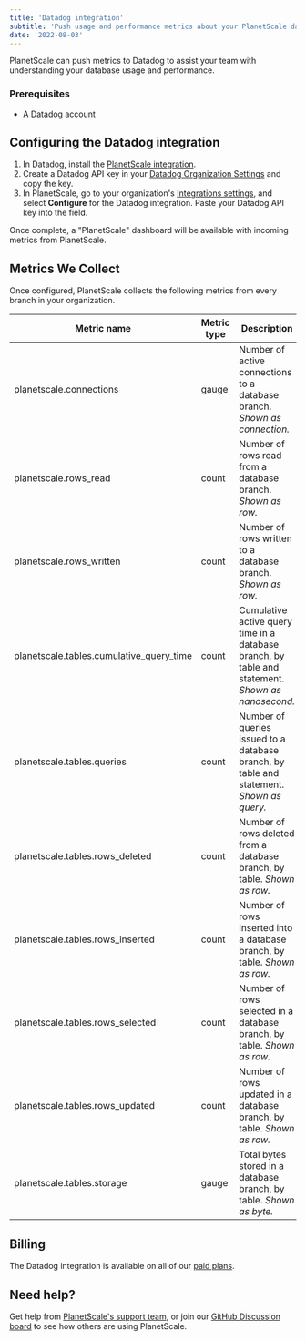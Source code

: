 ```yaml
---
title: 'Datadog integration'
subtitle: 'Push usage and performance metrics about your PlanetScale databases to Datadog.'
date: '2022-08-03'
---
```



PlanetScale can push metrics to Datadog to assist your team with understanding your database usage and performance.

### Prerequisites

- A [Datadog](https://www.datadoghq.com/) account

## Configuring the Datadog integration

1. In Datadog, install the [PlanetScale integration](https://app.datadoghq.com/account/settings#integrations/planetscale).
2. Create a Datadog API key in your [Datadog Organization Settings](https://app.datadoghq.com/organization-settings/api-keys) and copy the key.
3. In PlanetScale, go to your organization's [Integrations settings](https://app.planetscale.com/settings/integrations), and select **Configure** for the Datadog integration. Paste your Datadog API key into the field.

Once complete, a "PlanetScale" dashboard will be available with incoming metrics from PlanetScale.

<ImageBlock
  alt='Image of the PlanetScale Default Dashboard in Datadog showing overview metrics, table and row breakdowns, info about connections, and query rates'
  src={dashboard}
/>

## Metrics We Collect

Once configured, PlanetScale collects the following metrics from every branch in your organization.

| **Metric name**                          | **Metric type** | **Description**                                                                                   |
| ---------------------------------------- | --------------- | ------------------------------------------------------------------------------------------------- |
| planetscale.connections                  | gauge           | Number of active connections to a database branch. _Shown as connection._                         |
| planetscale.rows_read                    | count           | Number of rows read from a database branch. _Shown as row._                                       |
| planetscale.rows_written                 | count           | Number of rows written to a database branch. _Shown as row._                                      |
| planetscale.tables.cumulative_query_time | count           | Cumulative active query time in a database branch, by table and statement. _Shown as nanosecond._ |
| planetscale.tables.queries               | count           | Number of queries issued to a database branch, by table and statement. _Shown as query._          |
| planetscale.tables.rows_deleted          | count           | Number of rows deleted from a database branch, by table. _Shown as row._                          |
| planetscale.tables.rows_inserted         | count           | Number of rows inserted into a database branch, by table. _Shown as row._                         |
| planetscale.tables.rows_selected         | count           | Number of rows selected in a database branch, by table. _Shown as row._                           |
| planetscale.tables.rows_updated          | count           | Number of rows updated in a database branch, by table. _Shown as row._                            |
| planetscale.tables.storage               | gauge           | Total bytes stored in a database branch, by table. _Shown as byte._                               |

## Billing

The Datadog integration is available on all of our [paid plans](https://planetscale.com/pricing).

## Need help?

Get help from [PlanetScale's support team](https://support.planetscale.com), or join our [GitHub Discussion board](https://github.com/planetscale/discussion/discussions) to see how others are using PlanetScale.

